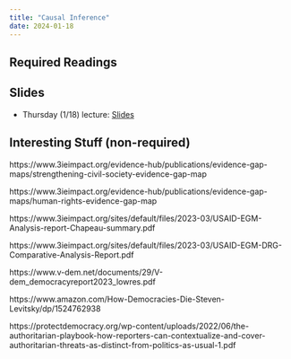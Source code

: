 ```yaml
---
title: "Causal Inference"
date: 2024-01-18
---
```



## Required Readings


## Slides

- Thursday (1/18) lecture: [Slides](/slides/01-intro.html)

## Interesting Stuff (non-required)

https://www.3ieimpact.org/evidence-hub/publications/evidence-gap-maps/strengthening-civil-society-evidence-gap-map

https://www.3ieimpact.org/evidence-hub/publications/evidence-gap-maps/human-rights-evidence-gap-map

https://www.3ieimpact.org/sites/default/files/2023-03/USAID-EGM-Analysis-report-Chapeau-summary.pdf

https://www.3ieimpact.org/sites/default/files/2023-03/USAID-EGM-DRG-Comparative-Analysis-Report.pdf

https://www.v-dem.net/documents/29/V-dem_democracyreport2023_lowres.pdf

https://www.amazon.com/How-Democracies-Die-Steven-Levitsky/dp/1524762938

https://protectdemocracy.org/wp-content/uploads/2022/06/the-authoritarian-playbook-how-reporters-can-contextualize-and-cover-authoritarian-threats-as-distinct-from-politics-as-usual-1.pdf
